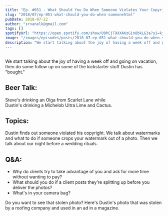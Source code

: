 ```yaml
---
title: "Ep. #051 - What Should You Do When Someone Violates Your Copyright?"
slug: "2018/07/ep-051-what-should-you-do-when-someonehtml"
pubDate: 2018-07-22
author: "srvanelk@gmail.com"
tags: []
spotifyUrl: "https://open.spotify.com/show/09hCjT9XXAKzGin8bkLG3a?si=kjRZvQ1JTb6Ov3HVzSSlWA"
image: "/images/episodes/posts/2018-07-ep-051-what-should-you-do-when-someonehtml/image-asset.webp"
description: "We start talking about the joy of having a week off and going on vacation, then do some follow up on some of the kickstarter stuff Dustin has 'bought.' Steve's drinking an Olga from Scarlet Lane while Dustin's drinking a Michelob Ultra Lime and Cactus."
---
```


<figure>
  <img src="/images/episodes/posts/2018-07-ep-051-what-should-you-do-when-someonehtml/image-asset.webp" alt="" />
</figure>

We start talking about the joy of having a week off and going on vacation, then do some follow up on some of the kickstarter stuff Dustin has "bought." 

## Beer Talk:
Steve's drinking an Olga from Scarlet Lane while  
Dustin's drinking a Michelob Ultra Lime and Cactus.

## Topics:
Dustin finds out someone violated his copyright. We talk about watermarks and what to do if someone crops your watermark out of a photo. Then we talk about our night before a wedding rituals.

## Q&A:
- Why do clients try to take advantage of you and ask for more time without wanting to pay? 
- What should you do if a client posts they're splitting up before you deliver the photos? 
- What's in your camera bag?

Do you want to see that stolen photo? Here's Dustin's photo that was stolen by a roofing company and used in an ad in a magazine.

<figure>
  <img src="/images/episodes/posts/2018-07-ep-051-what-should-you-do-when-someonehtml/image-asset-2.webp" alt="" />
</figure>
